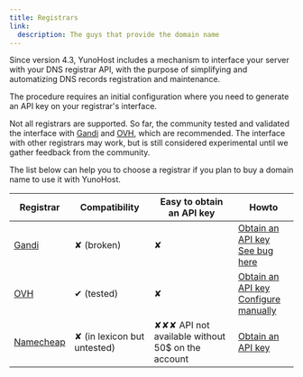 ```yaml
---
title: Registrars
link:
  description: The guys that provide the domain name
---
```


Since version 4.3, YunoHost includes a mechanism to interface your server with your DNS registrar API, with the purpose of simplifying and automatizing DNS records registration and maintenance.

The procedure requires an initial configuration where you need to generate an API key on your registrar's interface.

Not all registrars are supported. So far, the community tested and validated the interface with [Gandi](https://gandi.net) and [OVH](https://ovh.com), which are recommended. The interface with other registrars may work, but is still considered experimental until we gather feedback from the community.

The list below can help you to choose a registrar if you plan to buy a domain name to use it with YunoHost.

| Registrar                           | Compatibility               | Easy to obtain an API key | Howto |
|-------------------------------------|-----------------------------|---------------------------|-------|
| [Gandi](https://www.gandi.net)      | ✘ (broken)                  | ✘   | [Obtain an API key](/install/providers/registrar/gandi) <br/> [See bug here](https://github.com/YunoHost/issues/issues/2419) |
| [OVH](https://ovh.com/domaines)     | ✔ (tested)                  | ✘   | [Obtain an API key](/install/providers/registrar/ovh/autodns) <br/> [Configure manually](/install/providers/registrar/ovh/manualdns) |
| [Namecheap](https://namecheap.com)  | ✘ (in lexicon but untested) | ✘✘✘ API not available without 50$ on the account | [Obtain an API key](/install/providers/registrar/namecheap) |

